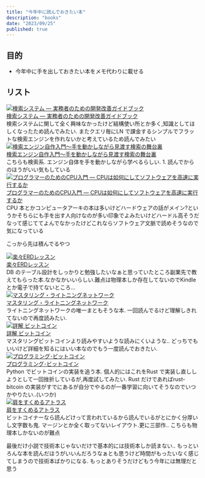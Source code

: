 ```yaml
---
title: "今年中に読んでおきたい本"
description: "books"
date: "2023/09/25"
published: true 
---
```


## 目的
* 今年中に手を出しておきたい本をメモ代わりに載せる

## リスト

<div className="my-6 border border-jade-dark rounded-lg overflow-hidden bg-black">
  <div className="flex flex-col md:flex-row">
    <div className="md:w-1/3 p-4">
      <a href="https://www.lambdanote.com/collections/ir-system/products/ir-system" target="_blank" rel="noreferrer">
        <img
          src="https://www.lambdanote.com/cdn/shop/products/book-1_5db44c4f-fb10-49e4-bf40-70317da3ca4b_530x.png"
          alt="検索システム ― 実務者のための開発改善ガイドブック"
          className="w-full h-auto object-cover rounded-md"
        />
      </a>
    </div>
    <div className="md:w-2/3 p-4">
      <a
        href="https://www.lambdanote.com/collections/ir-system/products/ir-system"
        target="_blank"
        rel="noreferrer"
        className="text-jade-light text-xl font-bold underline mb-2 block"
      >
        検索システム ― 実務者のための開発改善ガイドブック
      </a>
      <div className="text-jade mt-2">
        検索システムに関して全く興味なかったけど結構使い所とか多く,知識としてほしくなったため読んでみたい. またクエリ毎にLN で課金するシンプルでフラットな検索エンジンを作れないかと考えているため読んでみたい
      </div>
    </div>
  </div>
</div>

<div className="my-6 border border-jade-dark rounded-lg overflow-hidden bg-black">
  <div className="flex flex-col md:flex-row">
    <div className="md:w-1/3 p-4">
      <a href="https://www.amazon.co.jp/dp/B00NUZ32MU/?coliid=I30NC6M46RY93A&amp;colid=3TUQQS7SAZHPR&amp;psc=0&amp;ref_=list_c_wl_lv_ov_lig_dp_it" target="_blank" rel="noreferrer">
        <img
          src="https://m.media-amazon.com/images/I/71K8AyAJbiL._SL1500_.jpg"
          alt="検索エンジン自作入門～手を動かしながら見渡す検索の舞台裏"
          className="w-full h-auto object-cover rounded-md"
        />
      </a>
    </div>
    <div className="md:w-2/3 p-4">
      <a
        href="https://www.amazon.co.jp/dp/B00NUZ32MU/?coliid=I30NC6M46RY93A&amp;colid=3TUQQS7SAZHPR&amp;psc=0&amp;ref_=list_c_wl_lv_ov_lig_dp_it"
        target="_blank"
        rel="noreferrer"
        className="text-jade-light text-xl font-bold underline mb-2 block"
      >
        検索エンジン自作入門～手を動かしながら見渡す検索の舞台裏
      </a>
      <div className="text-jade mt-2">
        こちらも検索系. エンジン自体を手を動かしながら学べるらしい. 1. 読んでからのほうがいい気もしている
      </div>
    </div>
  </div>
</div>

<div className="my-6 border border-jade-dark rounded-lg overflow-hidden bg-black">
  <div className="flex flex-col md:flex-row">
    <div className="md:w-1/3 p-4">
      <a href="https://www.lambdanote.com/collections/cpu/products/cpu" target="_blank" rel="noreferrer">
        <img
          src="https://www.lambdanote.com/cdn/shop/products/blog-cover_530x.png?v=1674602946"
          alt="プログラマーのためのCPU入門 ― CPUは如何にしてソフトウェアを高速に実行するか"
          className="w-full h-auto object-cover rounded-md"
        />
      </a>
    </div>
    <div className="md:w-2/3 p-4">
      <a
        href="https://www.lambdanote.com/collections/cpu/products/cpu"
        target="_blank"
        rel="noreferrer"
        className="text-jade-light text-xl font-bold underline mb-2 block"
      >
        プログラマーのためのCPU入門 ― CPUは如何にしてソフトウェアを高速に実行するか
      </a>
      <div className="text-jade mt-2">
        CPU 本とかコンピュータアーキの本は多いけどハードウェアの話がメイン?というかそちらにも手を出す人向けなのが多い印象でよみたいけどハードル高そうだなって感じててよんでなかったけどこれならソフトウェア文脈で読めそうなので気になっている
      </div>
    </div>
  </div>
</div>


こっから先は積んでるやつ

<div className="my-6 border border-jade-dark rounded-lg overflow-hidden bg-black">
  <div className="flex flex-col md:flex-row">
    <div className="md:w-1/3 p-4">
      <a href="https://www.amazon.co.jp/gp/product/4798110663/ref=ppx_yo_dt_b_asin_image_o00_s00?ie=UTF8&amp;psc=1" target="_blank" rel="noreferrer">
        <img
          src="https://m.media-amazon.com/images/I/71W9vZMHn+L._SL1500_.jpg"
          alt="楽々ERDレッスン"
          className="w-full h-auto object-cover rounded-md"
        />
      </a>
    </div>
    <div className="md:w-2/3 p-4">
      <a
        href="https://www.amazon.co.jp/gp/product/4798110663/ref=ppx_yo_dt_b_asin_image_o00_s00?ie=UTF8&amp;psc=1"
        target="_blank"
        rel="noreferrer"
        className="text-jade-light text-xl font-bold underline mb-2 block"
      >
        楽々ERDレッスン
      </a>
      <div className="text-jade mt-2">
        DB のテーブル設計をしっかりと勉強したいなぁと思っていたところ副業先で教えてもらった本.なかなかいいらしい.難点は物理本しか存在してないのでKindle とか電子で持てないところ...
      </div>
    </div>
  </div>
</div>

<div className="my-6 border border-jade-dark rounded-lg overflow-hidden bg-black">
  <div className="flex flex-col md:flex-row">
    <div className="md:w-1/3 p-4">
      <a href="https://www.oreilly.co.jp/books/9784814400140/" target="_blank" rel="noreferrer">
        <img
          src="https://www.oreilly.co.jp/books/images/picture_large978-4-8144-0014-0.jpeg"
          alt="マスタリング・ライトニングネットワーク"
          className="w-full h-auto object-cover rounded-md"
        />
      </a>
    </div>
    <div className="md:w-2/3 p-4">
      <a
        href="https://www.oreilly.co.jp/books/9784814400140/"
        target="_blank"
        rel="noreferrer"
        className="text-jade-light text-xl font-bold underline mb-2 block"
      >
        マスタリング・ライトニングネットワーク
      </a>
      <div className="text-jade mt-2">
        ライトニングネットワークの唯一まともそうな本. 一回読んでるけど理解しきれてないので再度読みたい.
      </div>
    </div>
  </div>
</div>


<div className="my-6 border border-jade-dark rounded-lg overflow-hidden bg-black">
  <div className="flex flex-col md:flex-row">
    <div className="md:w-1/3 p-4">
      <a href="https://www.oreilly.co.jp/books/9784873119083/" target="_blank" rel="noreferrer">
        <img
          src="https://www.oreilly.co.jp/books/images/picture_large978-4-87311-908-3.jpeg"
          alt="詳解 ビットコイン"
          className="w-full h-auto object-cover rounded-md"
        />
      </a>
    </div>
    <div className="md:w-2/3 p-4">
      <a
        href="https://www.oreilly.co.jp/books/9784873119083/"
        target="_blank"
        rel="noreferrer"
        className="text-jade-light text-xl font-bold underline mb-2 block"
      >
        詳解 ビットコイン
      </a>
      <div className="text-jade mt-2">
        マスタリングビットコインより読みやすいような読みにくいような.. どっちでもいいけど詳細を知るにはいい本なのでもう一度読んでおきたい.
      </div>
    </div>
  </div>
</div>

<div className="my-6 border border-jade-dark rounded-lg overflow-hidden bg-black">
  <div className="flex flex-col md:flex-row">
    <div className="md:w-1/3 p-4">
      <a href="https://www.oreilly.co.jp/books/9784873119021/" target="_blank" rel="noreferrer">
        <img
          src="https://www.oreilly.co.jp/books/images/picture_large978-4-87311-902-1.jpeg"
          alt="プログラミング･ビットコイン"
          className="w-full h-auto object-cover rounded-md"
        />
      </a>
    </div>
    <div className="md:w-2/3 p-4">
      <a
        href="https://www.oreilly.co.jp/books/9784873119021/"
        target="_blank"
        rel="noreferrer"
        className="text-jade-light text-xl font-bold underline mb-2 block"
      >
        プログラミング･ビットコイン
      </a>
      <div className="text-jade mt-2">
        Python でビットコインの実装を追う本. 個人的にはこれをRust で実装し直ししようとして一回挫折しているが,再度試してみたい. Rust だけであればrust-bitcoin の実装がすでにあるが自分でやるのが一番学習に向いてそうなのでいつかやりたい..(いつか)
      </div>
    </div>
  </div>
</div>

<div className="my-6 border border-jade-dark rounded-lg overflow-hidden bg-black">
  <div className="flex flex-col md:flex-row">
    <div className="md:w-1/3 p-4">
      <a href="https://www.amazon.co.jp/%E8%82%A9%E3%82%92%E3%81%99%E3%81%8F%E3%82%81%E3%82%8B%E3%82%A2%E3%83%88%E3%83%A9%E3%82%B9-%E7%AC%AC%E4%B8%80%E9%83%A8-%E3%82%A2%E3%82%A4%E3%83%B3%E3%83%BB%E3%83%A9%E3%83%B3%E3%83%89/dp/4908222010/ref=sr_1_1?crid=9A0BDGUBNWFJ&amp;keywords=%E8%82%A9%E3%82%92%E3%81%99%E3%81%8F%E3%82%81%E3%82%8B%E3%82%A2%E3%83%88%E3%83%A9%E3%82%B9&amp;qid=1695650136&amp;s=books&amp;sprefix=%E3%81%8B%E3%81%9F%E3%82%92%2Cstripbooks%2C153&amp;sr=1-1" target="_blank" rel="noreferrer">
        <img
          src="https://m.media-amazon.com/images/I/61PDwjDV0WL._SL1257_.jpg"
          alt="肩をすくめるアトラス"
          className="w-full h-auto object-cover rounded-md"
        />
      </a>
    </div>
    <div className="md:w-2/3 p-4">
      <a
        href="https://www.amazon.co.jp/%E8%82%A9%E3%82%92%E3%81%99%E3%81%8F%E3%82%81%E3%82%8B%E3%82%A2%E3%83%88%E3%83%A9%E3%82%B9-%E7%AC%AC%E4%B8%80%E9%83%A8-%E3%82%A2%E3%82%A4%E3%83%B3%E3%83%BB%E3%83%A9%E3%83%B3%E3%83%89/dp/4908222010/ref=sr_1_1?crid=9A0BDGUBNWFJ&amp;keywords=%E8%82%A9%E3%82%92%E3%81%99%E3%81%8F%E3%82%81%E3%82%8B%E3%82%A2%E3%83%88%E3%83%A9%E3%82%B9&amp;qid=1695650136&amp;s=books&amp;sprefix=%E3%81%8B%E3%81%9F%E3%82%92%2Cstripbooks%2C153&amp;sr=1-1"
        target="_blank"
        rel="noreferrer"
        className="text-jade-light text-xl font-bold underline mb-2 block"
      >
        肩をすくめるアトラス
      </a>
      <div className="text-jade mt-2">
        ビットコイナーなら読んどけって言われているから読んでいるがとにかく分厚いし文字数も鬼. マージンとか全く取ってないレイアウト.更に三部作.. こちらも物理本しかないのが難点
      </div>
    </div>
  </div>
</div>

最後だけ小説で技術本じゃないだけで基本的には技術本しか読まない.. もっといろんな本を読んだほうがいいんだろうなぁとも思うけど時間がもったいなく感じてしまうので技術本ばかりになる. もっとありそうだけどもう今年には無理だと思う
